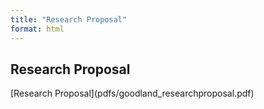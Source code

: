 ---
title: "Research Proposal"
format: html
---

## Research Proposal

\[Research Proposal\](pdfs/goodland_researchproposal.pdf)
